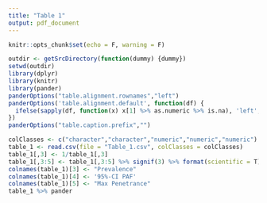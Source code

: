 ```yaml
---
title: "Table 1"
output: pdf_document
---
```


```r
knitr::opts_chunk$set(echo = F, warning = F)
```

```r
outdir <- getSrcDirectory(function(dummy) {dummy})
setwd(outdir)
library(dplyr)
library(knitr)
library(pander)
panderOptions("table.alignment.rownames","left")
panderOptions('table.alignment.default', function(df) {
  ifelse(sapply(df, function(x) x[1] %>% as.numeric %>% is.na), 'left', 'right')
})
panderOptions("table.caption.prefix","")
```

```r
colClasses <- c("character","character","numeric","numeric","numeric")
table_1 <- read.csv(file = "Table_1.csv", colClasses = colClasses)
table_1[,3] <- 1/table_1[,3]
table_1[,3:5] <- table_1[,3:5] %>% signif(3) %>% format(scientific = T)
colnames(table_1)[3] <- "Prevalence"
colnames(table_1)[4] <- '95%-CI PAF'
colnames(table_1)[5] <- "Max Penetrance"
table_1 %>% pander
```
